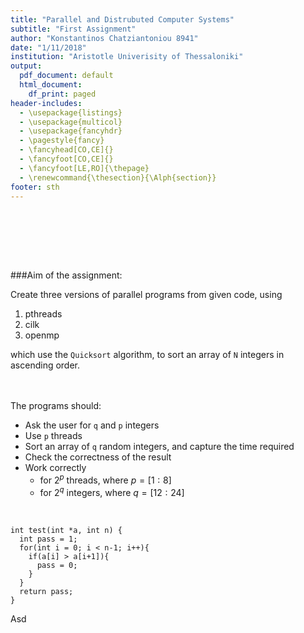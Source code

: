 ```yaml
---
title: "Parallel and Distrubuted Computer Systems"
subtitle: "First Assignment"
author: "Konstantinos Chatziantoniou 8941"
date: "1/11/2018"
institution: "Aristotle Univerisity of Thessaloniki"
output:
  pdf_document: default
  html_document:
    df_print: paged
header-includes:
  - \usepackage{listings}
  - \usepackage{multicol}
  - \usepackage{fancyhdr}
  - \pagestyle{fancy}
  - \fancyhead[CO,CE]{}
  - \fancyfoot[CO,CE]{}
  - \fancyfoot[LE,RO]{\thepage}
  - \renewcommand{\thesection}{\Alph{section}}
footer: sth
---
```

<br>
<br>

\centerline{Aristotle Univerisity of Thessaloniki} 
  <br/>
  <br/>
\centerline{\includegraphics[width=40mm,height=40mm, scale=1]{./auth.png}}

###Aim of the assignment:

Create three versions of parallel programs from given code, using

1. pthreads
2. cilk
3. openmp

which use the `Quicksort` algorithm, to sort an array of `N` integers in ascending order.  
<br/>
<br/>
  
    
The programs should:  

+ Ask the user for `q` and `p` integers
+ Use `p` threads
+ Sort an array of `q` random integers, and capture the time required
+ Check the correctness of the result
+ Work correctly
    * for $2^{p}$ threads, where $p = [1:8]$
    * for $2^{q}$ integers, where $q = [12:24]$
    
<br/>
```Rcpp
int test(int *a, int n) {
  int pass = 1;
  for(int i = 0; i < n-1; i++){
    if(a[i] > a[i+1]){
      pass = 0;
    }
  }
  return pass;  
}
```
\lstset{frame=tb,
  linewidth=5.4cm,
  language=C,
  aboveskip=3mm,
  belowskip=3mm,
  showstringspaces=false,
  columns=flexible,
  basicstyle={\small\ttfamily},
  numbers=none,
  numberstyle=\tiny\color{gray},
  keywordstyle=\color{blue},
  commentstyle=\color{dkgreen},
  stringstyle=\color{mauve},
  breaklines=true,
  breakatwhitespace=true,
  tabsize=3}
\begin{lstlisting}
int test(int *a, int n) {
  int pass = 1;
  for(int i = 0; i < n-1; i++){
    if(a[i] > a[i+1]){
      pass = 0;
    }
  }
  return pass;
}
\end{lstlisting}
Asd

\pagebreak
\lstset{frame=tb,
  linewidth=5.4cm,
  language=C,
  aboveskip=3mm,
  belowskip=3mm,
  showstringspaces=false,
  columns=flexible,
  basicstyle={\small\ttfamily},
  numbers=none,
  numberstyle=\tiny\color{gray},
  keywordstyle=\color{blue},
  commentstyle=\color{dkgreen},
  stringstyle=\color{mauve},
  breaklines=true,
  breakatwhitespace=true,
  tabsize=3}


\begin{multicols}{2}

code:
\begin{lstlisting}
int test(int *a, int n) {
  int pass = 1;
  for(int i = 0; i < n-1; i++){
    if(a[i] > a[i+1]){
      pass = 0;
    }
  }
  return pass;
}
\end{lstlisting}
\columnbreak
This is the explanation
\end{multicols}